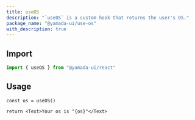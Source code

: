 ```yaml
---
title: useOS
description: "`useOS` is a custom hook that returns the user's OS."
package_name: "@yamada-ui/use-os"
with_description: true
---
```


## Import

```ts
import { useOS } from "@yamada-ui/react"
```

## Usage

```tsx functional=true
const os = useOS()

return <Text>Your os is "{os}"</Text>
```
